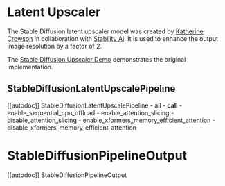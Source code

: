 <!--Copyright 2023 The HuggingFace Team. All rights reserved.

Licensed under the Apache License, Version 2.0 (the "License"); you may not use this file except in compliance with
the License. You may obtain a copy of the License at

http://www.apache.org/licenses/LICENSE-2.0

Unless required by applicable law or agreed to in writing, software distributed under the License is distributed on
an "AS IS" BASIS, WITHOUT WARRANTIES OR CONDITIONS OF ANY KIND, either express or implied. See the License for the
specific language governing permissions and limitations under the License.
-->

# Latent Upscaler

The Stable Diffusion latent upscaler model was created by [Katherine Crowson](https://github.com/crowsonkb/k-diffusion) in collaboration with [Stability AI](https://stability.ai/). It is used to enhance the output image resolution by a factor of 2.

The [Stable Diffusion Upscaler Demo](https://colab.research.google.com/drive/1o1qYJcFeywzCIdkfKJy7cTpgZTCM2EI4) demonstrates the original implementation.

## StableDiffusionLatentUpscalePipeline

[[autodoc]] StableDiffusionLatentUpscalePipeline
	- all
	- __call__
	- enable_sequential_cpu_offload
	- enable_attention_slicing
	- disable_attention_slicing
	- enable_xformers_memory_efficient_attention
	- disable_xformers_memory_efficient_attention

# StableDiffusionPipelineOutput

[[autodoc]] StableDiffusionPipelineOutput